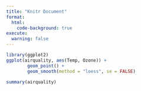 ```yaml
---
title: "Knitr Document"
format: 
  html:
    code-background: true
execute:
  warning: false
---
```


```r
library(ggplot2)
ggplot(airquality, aes(Temp, Ozone)) + 
        geom_point() + 
        geom_smooth(method = "loess", se = FALSE)
```

```r
summary(airquality)
```